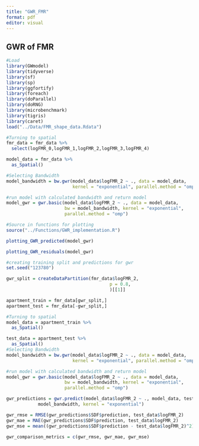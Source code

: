 ```yaml
---
title: "GWR_FMR"
format: pdf
editor: visual
---
```


## GWR of FMR

```r
#Load
library(GWmodel)
library(tidyverse)
library(sf)
library(sp)
library(ggfortify)
library(foreach)
library(doParallel)
library(doRNG)
library(microbenchmark)
library(tigris)
library(caret)
load("../Data/FMR_shape_data.Rdata")

#Turning to spatial
fmr_data = fmr_data %>%
  select(logFMR_0,logFMR_1,logFMR_2,logFMR_3,logFMR_4)

model_data = fmr_data %>%
  as_Spatial()

#Selecting Bandwidth
model_bandwidth = bw.gwr(model_data$logFMR_2 ~ ., data = model_data,
                         kernel = "exponential", parallel.method = "omp")

#run model with calculated bandwidth and return model
model_gwr = gwr.basic(model_data$logFMR_2 ~ ., data = model_data,
                      bw = model_bandwidth, kernel = "exponential", 
                      parallel.method = "omp")
```

```r
#Source in functions for plotting
source("../Functions/GWR_implementation.R")

plotting_GWR_predicted(model_gwr)
```

```r
plotting_GWR_residuals(model_gwr)
```

```r
#creating training split and predictions for gwr
set.seed("123780")

gwr_split = createDataPartition(fmr_data$logFMR_2,
                                       p = 0.8,
                                       )[[1]]

apartment_train = fmr_data[gwr_split,]
apartment_test = fmr_data[-gwr_split,]

#Turning to spatial
model_data = apartment_train %>% 
  as_Spatial()

test_data = apartment_test %>% 
  as_Spatial()
#Selecting Bandwidth
model_bandwidth = bw.gwr(model_data$logFMR_2 ~ ., data = model_data,
                         kernel = "exponential", parallel.method = "omp")

#run model with calculated bandwidth and return model
model_gwr = gwr.basic(model_data$logFMR_2 ~ ., data = model_data,
                      bw = model_bandwidth, kernel = "exponential", 
                      parallel.method = "omp")

gwr_predictions = gwr.predict(model_data$logFMR_2 ~ ., model_data, test_data, 
            model_bandwidth, kernel = "exponential")

gwr_rmse = RMSE(gwr_predictions$SDF$prediction, test_data$logFMR_2)
gwr_mae = MAE(gwr_predictions$SDF$prediction, test_data$logFMR_2)
gwr_mse = mean((gwr_predictions$SDF$prediction - test_data$logFMR_2)^2)

gwr_comparison_metrics = c(gwr_rmse, gwr_mae, gwr_mse)
```

